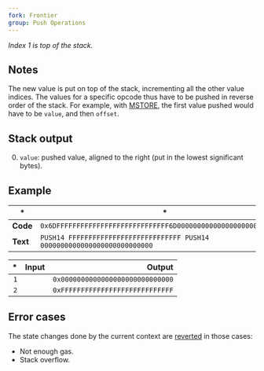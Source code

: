 ```yaml
---
fork: Frontier
group: Push Operations
---
```


*Index 1 is top of the stack.*

## Notes

The new value is put on top of the stack, incrementing all the other value indices. The values for a specific opcode thus have to be pushed in reverse order of the stack. For example, with [MSTORE](/#52), the first value pushed would have to be `value`, and then `offset`.

## Stack output

0. `value`: pushed value, aligned to the right (put in the lowest significant bytes).

## Example

| * | * |
|---|---|
| **Code** | `0x6DFFFFFFFFFFFFFFFFFFFFFFFFFFFF6D0000000000000000000000000000` |
| **Text** | `PUSH14 FFFFFFFFFFFFFFFFFFFFFFFFFFFF PUSH14 0000000000000000000000000000` |

| * | Input | Output |
|--:|------:|-------:|
| `1` | | `0x0000000000000000000000000000` |
| `2` | | `0xFFFFFFFFFFFFFFFFFFFFFFFFFFFF` |

## Error cases

The state changes done by the current context are [reverted](#FD) in those cases:
- Not enough gas.
- Stack overflow.
